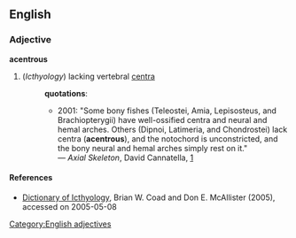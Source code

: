 {{rfd}}
==English==
===Adjective===
[[Category:English adjectives]]
'''acentrous'''
# (''Icthyology'') lacking vertebral [[centra]]
#:'''quotations''':
#:*2001: "Some bony fishes (Teleostei, Amia, Lepisosteus, and Brachiopterygii) have well-ossified centra and neural and hemal arches.  Others (Dipnoi, Latimeria, and Chondrostei) lack centra ('''acentrous'''), and the notochord is unconstricted, and the bony neural and hemal arches simply rest on it."<br>&mdash; ''Axial Skeleton'', David Cannatella, [http://www.lifesci.utexas.edu/courses/bio478L/LecturesPDF/bodyskeleton.pdf]
====References====
* [http://briancoad.com/Dictionary/Complete%20Dictionary%20latest%20version.htm Dictionary of Icthyology], Brian W. Coad and Don E. McAllister (2005), accessed on 2005-05-08